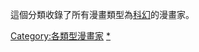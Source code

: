 {{无需细分}}
{{CatAZ}}
這個分類收錄了所有漫畫類型為[[科學幻想|科幻]]的漫畫家。
[[Category:各類型漫畫家|Category:各類型漫畫家]]
[[Category:科幻漫画|*]]
